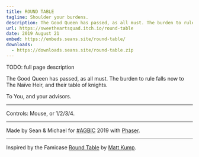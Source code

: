 ```yaml
---
title: ROUND TABLE
tagline: Shoulder your burdens.
description: The Good Queen has passed, as all must. The burden to rule falls now to The Naïve Heir, and their table of knights. Inspired by the Famicase <a href="https://famicase.com/19/softs/024.html">Round Table</a> by <a href="https://twitter.com/kump">Matt Kump</a>.
url: https://sweetheartsquad.itch.io/round-table
date: 2019 August 21
embed: https://embeds.seans.site/round-table/
downloads:
  - https://downloads.seans.site/round-table.zip
---
```


TODO: full page description



The Good Queen has passed, as all must. The burden to rule falls now to The Naïve Heir, and their table of knights.

To You, and your advisors.

---

Controls: Mouse, or 1/2/3/4.

---

Made by Sean & Michael for [#AGBIC](https://itch.io/jam/a-game-by-its-cover-2019) 2019 with [Phaser](https://phaser.io/).

---

Inspired by the Famicase [Round Table](https://famicase.com/19/softs/024.html) by [Matt Kump](https://twitter.com/kump).
